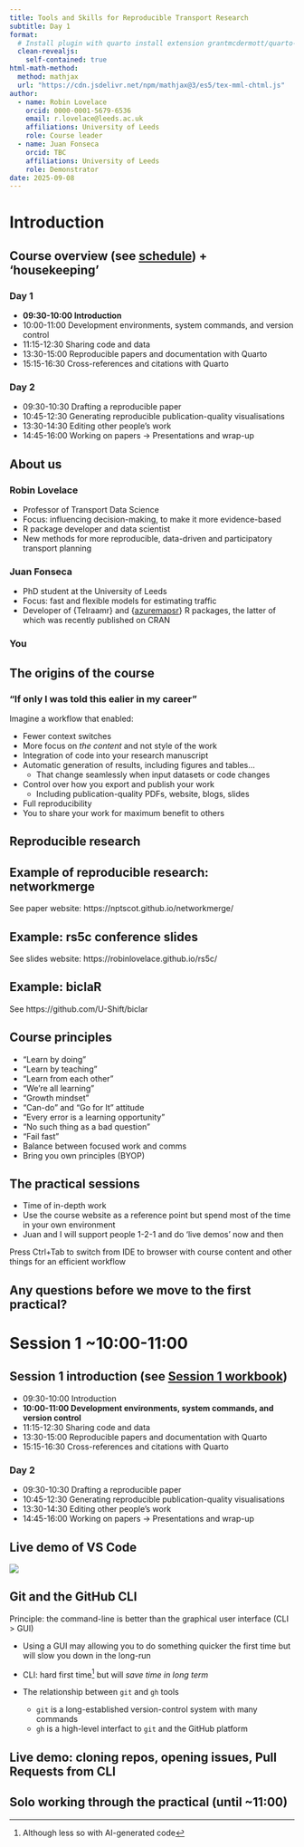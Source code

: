 ```yaml
---
title: Tools and Skills for Reproducible Transport Research
subtitle: Day 1
format: 
  # Install plugin with quarto install extension grantmcdermott/quarto-revealjs-clean
  clean-revealjs:
    self-contained: true
html-math-method:
  method: mathjax
  url: "https://cdn.jsdelivr.net/npm/mathjax@3/es5/tex-mml-chtml.js"
author:
  - name: Robin Lovelace
    orcid: 0000-0001-5679-6536
    email: r.lovelace@leeds.ac.uk
    affiliations: University of Leeds
    role: Course leader
  - name: Juan Fonseca
    orcid: TBC
    affiliations: University of Leeds
    role: Demonstrator
date: 2025-09-08
---
```


# Introduction

## Course overview (see [schedule](../schedule.qmd)) + 'housekeeping'

### Day 1

- **09:30-10:00 Introduction**
- 10:00-11:00 Development environments, system commands, and version control		
- 11:15-12:30	Sharing code and data		
- 13:30-15:00	Reproducible papers and documentation with Quarto		
- 15:15-16:30	Cross-references and citations with Quarto

### Day 2

- 09:30-10:30	Drafting a reproducible paper		
- 10:45-12:30	Generating reproducible publication-quality visualisations		
- 13:30-14:30	Editing other people’s work		
- 14:45-16:00	Working on papers -> Presentations and wrap-up

## About us

### Robin Lovelace

-   Professor of Transport Data Science
-   Focus: influencing decision-making, to make it more evidence-based
<!-- -   Large part of research has been in or for government -->
<!-- -   In other words: my focus is on impact -->
-   R package developer and data scientist
-   New methods for more reproducible, data-driven and participatory transport planning
<!-- -   Developer of tools used by hundreds of people leading to ~£1 billion pounds of investment being better spent than it would otherwise have been -->

### Juan Fonseca

- PhD student at the University of Leeds
- Focus: fast and flexible models for estimating traffic
- Developer of {Telraamr} and {[azuremapsr](https://github.com/juanfonsecaLS1/azuremapsr)} R packages, the latter of which was recently published on CRAN

### You

## The origins of the course

### "If only I was told this ealier in my career"

Imagine a workflow that enabled:

- Fewer context switches
- More focus on *the content* and not style of the work
- Integration of code into your research manuscript
- Automatic generation of results, including figures and tables...
  - That change seamlessly when input datasets or code changes
- Control over how you export and publish your work
  - Including publication-quality PDFs, website, blogs, slides
- Full reproducibility
- You to share your work for maximum benefit to others

## Reproducible research

<!-- TODO: copy slides across from tartu/road safety conferences -->

## Example of reproducible research: networkmerge

See paper website: https://nptscot.github.io/networkmerge/

## Example: rs5c conference slides

See slides website: https://robinlovelace.github.io/rs5c/

## Example: biclaR

See https://github.com/U-Shift/biclar

## Course principles

::: incremental

- "Learn by doing"
- "Learn by teaching"
- "Learn from each other"
- "We're all learning"
- "Growth mindset"
- "Can-do" and "Go for It" attitude
- "Every error is a learning opportunity"
- "No such thing as a bad question"
- "Fail fast"
- Balance between focused work and comms
- Bring you own principles (BYOP)

:::

## The practical sessions

- Time of in-depth work
- Use the course website as a reference point but spend most of the time in your own environment
- Juan and I will support people 1-2-1 and do 'live demos' now and then

::: callout-tip

Press Ctrl+Tab to switch from IDE to browser with course content and other things for an efficient workflow

:::

<!-- TODO: add content here -->

## Any questions before we move to the first practical?

# Session 1 ~10:00-11:00

## Session 1 introduction (see [Session 1 workbook](../day1-s1.qmd))

- 09:30-10:00 Introduction
- **10:00-11:00 Development environments, system commands, and version control**		
- 11:15-12:30	Sharing code and data		
- 13:30-15:00	Reproducible papers and documentation with Quarto		
- 15:15-16:30	Cross-references and citations with Quarto

### Day 2

- 09:30-10:30	Drafting a reproducible paper		
- 10:45-12:30	Generating reproducible publication-quality visualisations		
- 13:30-14:30	Editing other people’s work		
- 14:45-16:00	Working on papers -> Presentations and wrap-up

## Live demo of VS Code

![](../images/vscode_layout.png)

## Git and the GitHub CLI

Principle: the command-line is better than the graphical user interface (CLI > GUI)

- Using a GUI may allowing you to do something quicker the first time but will slow you down in the long-run

- CLI: hard first time^[
    Although less so with AI-generated code
]
but will *save time in long term*

- The relationship between `git` and `gh` tools
  - `git` is a long-established version-control system with many commands
  - `gh` is a high-level interfact to `git` and the GitHub platform

## Live demo: cloning repos, opening issues, Pull Requests from CLI

## Solo working through the practical (until ~11:00)

